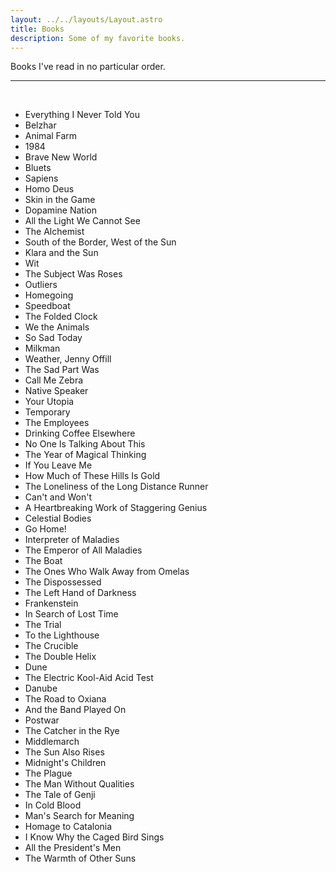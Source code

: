 ```yaml
---
layout: ../../layouts/Layout.astro
title: Books
description: Some of my favorite books.
---
```


Books I've read in no particular order.
___
<br />


- Everything I Never Told You  
- Belzhar  
- Animal Farm  
- 1984  
- Brave New World  
- Bluets  
- Sapiens  
- Homo Deus  
- Skin in the Game  
- Dopamine Nation  
- All the Light We Cannot See  
- The Alchemist  
- South of the Border, West of the Sun  
- Klara and the Sun  
- Wit  
- The Subject Was Roses  
- Outliers  
- Homegoing  
- Speedboat  
- The Folded Clock  
- We the Animals  
- So Sad Today  
- Milkman  
- Weather, Jenny Offill  
- The Sad Part Was  
- Call Me Zebra  
- Native Speaker  
- Your Utopia  
- Temporary  
- The Employees  
- Drinking Coffee Elsewhere  
- No One Is Talking About This  
- The Year of Magical Thinking  
- If You Leave Me  
- How Much of These Hills Is Gold  
- The Loneliness of the Long Distance Runner  
- Can't and Won't  
- A Heartbreaking Work of Staggering Genius  
- Celestial Bodies  
- Go Home!  
- Interpreter of Maladies  
- The Emperor of All Maladies  
- The Boat  
- The Ones Who Walk Away from Omelas  
- The Dispossessed  
- The Left Hand of Darkness  
- Frankenstein  
- In Search of Lost Time  
- The Trial  
- To the Lighthouse  
- The Crucible  
- The Double Helix  
- Dune  
- The Electric Kool-Aid Acid Test  
- Danube  
- The Road to Oxiana  
- And the Band Played On  
- Postwar  
- The Catcher in the Rye  
- Middlemarch  
- The Sun Also Rises  
- Midnight's Children  
- The Plague  
- The Man Without Qualities  
- The Tale of Genji  
- In Cold Blood  
- Man's Search for Meaning  
- Homage to Catalonia  
- I Know Why the Caged Bird Sings  
- All the President's Men  
- The Warmth of Other Suns  






